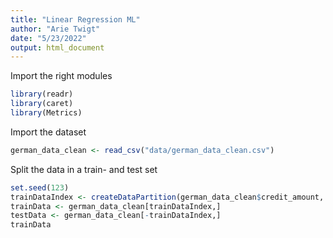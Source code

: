 ```yaml
---
title: "Linear Regression ML"
author: "Arie Twigt"
date: "5/23/2022"
output: html_document
---
```


Import the right modules

```r
library(readr)
library(caret)
library(Metrics)
```

Import the dataset

```r
german_data_clean <- read_csv("data/german_data_clean.csv")
```


Split the data in a train- and test set


```r
set.seed(123)
trainDataIndex <- createDataPartition(german_data_clean$credit_amount, p=0.7, list=FALSE)
trainData <- german_data_clean[trainDataIndex,]
testData <- german_data_clean[-trainDataIndex,]
trainData
```


```r

```













